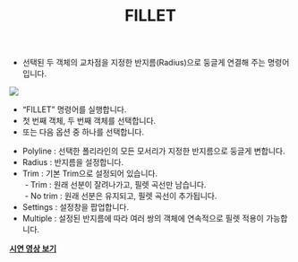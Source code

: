 ﻿---
title: FILLET
---


[image1]: ../../../../../assets/images/commands/fillet/image1.png


* 선택된 두 객체의 교차점을 지정한 반지름(Radius)으로 둥글게 연결해 주는 명령어 입니다. 

![][image1]

* “FILLET” 명령어를 실행합니다.  
* 첫 번째 객체, 두 번째 객체를 선택합니다.  
* 또는 다음 옵션 중 하나를 선택합니다.  
- Polyline : 선택한 폴리라인의 모든 모서리가 지정한 반지름으로 둥글게 변합니다.  
- Radius : 반지름을 설정합니다.  
- Trim : 기본 Trim으로 설정되어 있습니다.  
&nbsp;- Trim : 원래 선분이 잘려나가고, 필렛 곡선만 남습니다.  
&nbsp;- No trim :  원래 선분은 유지되고, 필렛 곡선이 추가됩니다.  
- Settings : 설정창을 팝업합니다.  
- Multiple : 설정된 반지름에 따라 여러 쌍의 객체에 연속적으로 필렛 적용이 가능합니다.

[**<Icon name="youtube" class="emoji"/> 시연 영상 보기**](https://youtu.be/hrUtQLmhU30) 